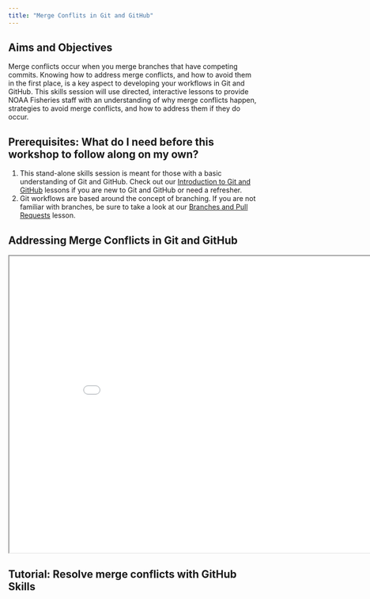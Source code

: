 ```yaml
---
title: "Merge Conflits in Git and GitHub"
---
```


## Aims and Objectives

Merge conflicts occur when you merge branches that have competing commits. Knowing how to address merge conflicts, and how to avoid them in the first place, is a key aspect to developing your workflows in Git and GitHub. This skills session will use directed, interactive lessons to provide NOAA Fisheries staff with an understanding of why merge conflicts happen, strategies to avoid merge conflicts, and how to address them if they do occur.

## Prerequisites: What do I need before this workshop to follow along on my own?

1.  This stand-alone skills session is meant for those with a basic understanding of Git and GitHub. Check out our [Introduction to Git and GitHub](../intro/intro.qmd) lessons if you are new to Git and GitHub or need a refresher.
2.  Git workflows are based around the concept of branching. If you are not familiar with branches, be sure to take a look at our [Branches and Pull Requests](../branches/branches.qmd) lesson.

## Addressing Merge Conflicts in Git and GitHub

<iframe class="slide-deck" src="../../slides/merge-conflicts.html" width="900" height="600">

</iframe>

## Tutorial: Resolve merge conflicts with GitHub Skills